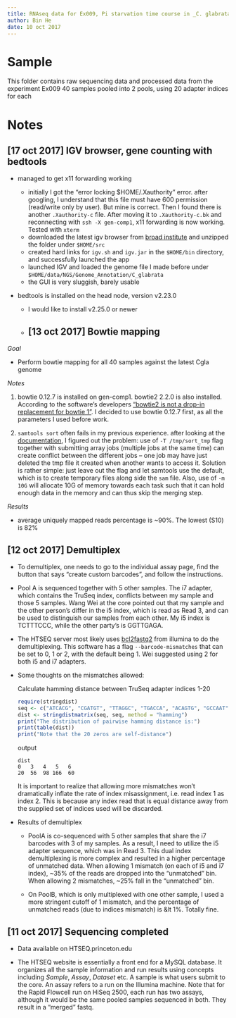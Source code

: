 ```yaml
---
title: RNAseq data for Ex009, Pi starvation time course in _C. glabrata_
author: Bin He
date: 10 oct 2017
---
```


# Sample

This folder contains raw sequencing data and processed data from the experiment Ex009
40 samples pooled into 2 pools, using 20 adapter indices for each 

# Notes

## [17 oct 2017] IGV browser, gene counting with bedtools

- managed to get x11 forwarding working

	- initially I got the "error locking $HOME/.Xauthority" error. after googling, I understand that this file must have 600 permission (read/write only by user). But mine is correct. Then I found there is another `.Xauthority-c` file. After moving it to `.Xauthority-c.bk` and reconnecting with `ssh -X gen-comp1`, x11 forwarding is now working. Tested with `xterm`
	- downloaded the latest igv browser from [broad institute](http://software.broadinstitute.org/software/igv/LoadGenome) and unzipped the folder under `$HOME/src`
	- created hard links for `igv.sh` and `igv.jar` in the `$HOME/bin` directory, and successfully launched the app
	- launched IGV and loaded the genome file I made before under `$HOME/data/NGS/Genome_Annotation/C_glabrata`
	- the GUI is very sluggish, barely usable

- bedtools is installed on the head node, version v2.23.0

	- I would like to install v2.25.0 or newer
	-
## [13 oct 2017] Bowtie mapping

_Goal_

- Perform bowtie mapping for all 40 samples against the latest Cgla genome

_Notes_

1. bowtie 0.12.7 is installed on gen-comp1. bowtie2 2.2.0 is also installed. According to the software's developers ["bowtie2 is not a drop-in replacement for bowtie 1"](http://bowtie-bio.sourceforge.net/bowtie2/faq.shtml). I decided to use bowtie 0.12.7 first, as all the parameters I used before work.

1. `samtools sort` often fails in my previous experience. after looking at the [documentation](http://www.htslib.org/doc/samtools-1.3.html), I figured out the problem: use of `-T /tmp/sort_tmp` flag together with submitting array jobs (multiple jobs at the same time) can create conflict between the different jobs -- one job may have just deleted the tmp file it created when another wants to access it. Solution is rather simple: just leave out the flag and let samtools use the default, which is to create temporary files along side the `sam` file. Also, use of `-m 10G` will allocate 10G of memory towards each task such that it can hold enough data in the memory and can thus skip the merging step.

_Results_

- average uniquely mapped reads percentage is ~90%. The lowest (S10) is 82%

## [12 oct 2017] Demultiplex

- To demultiplex, one needs to go to the individual assay page, find the button that says "create custom barcodes", and follow the instructions.

- Pool A is sequenced together with 5 other samples. The i7 adapter, which contains the TruSeq index, conflicts between my sample and those 5 samples. Wang Wei at the core pointed out that my sample and the other person's differ in the i5 index, which is read as Read 3, and can be used to distinguish our samples from each other. My i5 index is TCTTTCCC, while the other party's is GGTTGAGA.

- The HTSEQ server most likely uses [bcl2fastq2](https://support.illumina.com/content/dam/illumina-support/documents/downloads/software/bcl2fastq/bcl2fastq2-v2-18-software-guide-15051736-01.pdf) from illumina to do the demultiplexing. This software has a flag `--barcode-mismatches` that can be set to 0, 1 or 2, with the default being 1. Wei suggested using 2 for both i5 and i7 adapters.

- Some thoughts on the mismatches allowed:

	Calculate hamming distance between TruSeq adapter indices 1-20

	```r
	require(stringdist)
	seq <- c("ATCACG", "CGATGT", "TTAGGC", "TGACCA", "ACAGTG", "GCCAAT", "CAGATC", "ACTTGA", "GATCAG", "TAGCTT", "GGCTAC", "CTTGTA", "AGTCAA", "AGTTCC", "ATGTCA", "CCGTCC", "GTCCGC", "GTGAAA", "GTGGCC", "GTTTCG")
	dist <- stringdistmatrix(seq, seq, method = "hamming")
	print("The distribution of pairwise hamming distance is:")
	print(table(dist))
	print("Note that the 20 zeros are self-distance")
	```
	
	output

	```
	dist
	0   3   4   5   6 
	20  56  98 166  60
	```
	
	It is important to realize that allowing more mismatches won't dramatically inflate the rate of index misassignment, i.e. read index 1 as index 2. This is because any index read that is equal distance away from the supplied set of indices used will be discarded.

- Results of demultiplex

    - PoolA is co-sequenced with 5 other samples that share the i7 barcodes with 3 of my samples. As a result, I need to utilize the i5 adapter sequence, which was in Read 3. This dual index demultiplexing is more complex and resulted in a higher percentage of unmatched data. When allowing 1 mismatch (on each of i5 and i7 index), ~35% of the reads are dropped into the "unmatched" bin. When allowing 2 mismatches, ~25% fall in the "unmatched" bin.

    - On PoolB, which is only multiplexed with one other sample, I used a more stringent cutoff of 1 mismatch, and the percentage of unmatched reads (due to indices mismatch) is &lt 1%. Totally fine.

## [11 oct 2017] Sequencing completed

- Data available on HTSEQ.princeton.edu

- The HTSEQ website is essentially a front end for a MySQL database. It organizes all the sample information and run results using concepts including _Sample_, _Assay_, _Dataset_ etc. A sample is what users submit to the core. An assay refers to a run on the Illumina machine. Note that for the Rapid Flowcell run on HiSeq 2500, each run has two assays, although it would be the same pooled samples sequenced in both. They result in a "merged" fastq.
